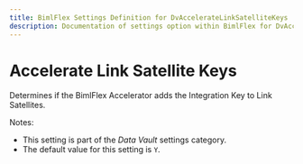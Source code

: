 ---
title: BimlFlex Settings Definition for DvAccelerateLinkSatelliteKeys
description: Documentation of settings option within BimlFlex for DvAccelerateLinkSatelliteKeys
---
<head>
  <meta name="varigenceProduct" content="BimlFlex"></meta>
  <meta name="varigenceArticleType" content="Reference"></meta>
</head>


# Accelerate Link Satellite Keys

Determines if the BimlFlex Accelerator adds the Integration Key to Link Satellites.

Notes:

* This setting is part of the *Data Vault* settings category.
* The default value for this setting is `Y`.
